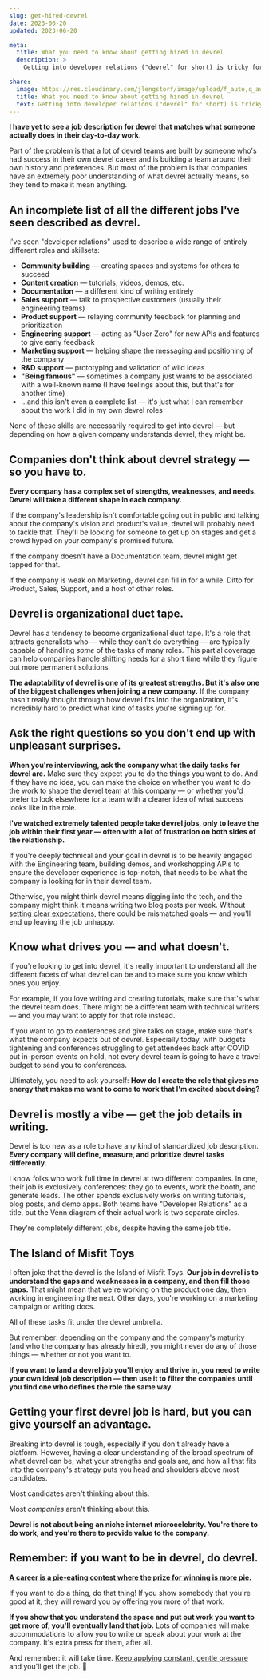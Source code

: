 ```yaml
---
slug: get-hired-devrel
date: 2023-06-20
updated: 2023-06-20

meta:
  title: What you need to know about getting hired in devrel
  description: >
    Getting into developer relations ("devrel" for short) is tricky for a lot of reasons. The biggest is that no one seems to know what it actually is.

share:
  image: https://res.cloudinary.com/jlengstorf/image/upload/f_auto,q_auto/lwj/blog/get-hired-in-devrel.jpg
  title: What you need to know about getting hired in devrel
  text: Getting into developer relations ("devrel" for short) is tricky for a lot of reasons. The biggest is that no one seems to know what it actually is.
---
```



**I have yet to see a job description for devrel that matches what someone actually does in their day-to-day work.**

<YouTube id="3X-EUEOg638" />

Part of the problem is that a lot of devrel teams are built by someone who's had success in their own devrel career and is building a team around their own history and preferences. But most of the problem is that companies have an extremely poor understanding of what devrel actually means, so they tend to make it mean anything.

## An incomplete list of all the different jobs I've seen described as devrel.

I've seen "developer relations" used to describe a wide range of entirely different roles and skillsets:

- **Community building** — creating spaces and systems for others to succeed
- **Content creation** — tutorials, videos, demos, etc.
- **Documentation** — a different kind of writing entirely
- **Sales support** — talk to prospective customers (usually their engineering teams)
- **Product support** — relaying community feedback for planning and prioritization
- **Engineering support** — acting as "User Zero" for new APIs and features to give early feedback
- **Marketing support** — helping shape the messaging and positioning of the company
- **R&D support** — prototyping and validation of wild ideas
- **"Being famous"** — sometimes a company just wants to be associated with a well-known name (I have feelings about this, but that's for another time)
- ...and this isn't even a complete list — it's just what I can remember about the work I did in my own devrel roles

None of these skills are necessarily required to get into devrel — but depending on how a given company understands devrel, they might be.

## Companies don't think about devrel strategy — so you have to.

**Every company has a complex set of strengths, weaknesses, and needs. Devrel will take a different shape in each company.**

If the company's leadership isn't comfortable going out in public and talking about the company's vision and product's value, devrel will probably need to tackle that. They'll be looking for someone to get up on stages and get a crowd hyped on your company's promised future.

If the company doesn't have a Documentation team, devrel might get tapped for that.

If the company is weak on Marketing, devrel can fill in for a while. Ditto for Product, Sales, Support, and a host of other roles.

## Devrel is organizational duct tape.

Devrel has a tendency to become organizational duct tape. It's a role that attracts generalists who — while they can't do everything — are typically capable of handling _some_ of the tasks of many roles. This partial coverage can help companies handle shifting needs for a short time while they figure out more permanent solutions.

**The adaptability of devrel is one of its greatest strengths. But it's also one of the biggest challenges when joining a new company.** If the company hasn't really thought through how devrel fits into the organization, it's incredibly hard to predict what kind of tasks you're signing up for.

## Ask the right questions so you don't end up with unpleasant surprises.

**When you're interviewing, ask the company what the daily tasks for devrel are.** Make sure they expect you to do the things you want to do. And if they have no idea, you can make the choice on whether you want to do the work to shape the devrel team at this company — or whether you'd prefer to look elsewhere for a team with a clearer idea of what success looks like in the role.

**I've watched extremely talented people take devrel jobs, only to leave the job within their first year — often with a lot of frustration on both sides of the relationship.**

If you're deeply technical and your goal in devrel is to be heavily engaged with the Engineering team, building demos, and workshopping APIs to ensure the developer experience is top-notch, that needs to be what the company is looking for in their devrel team.

Otherwise, you might think devrel means digging into the tech, and the company might think it means writing two blog posts per week. Without [setting clear expectations](https://jason.energy/setting-expectations), there could be mismatched goals — and you'll end up leaving the job unhappy.

## Know what drives you — and what doesn't.

If you're looking to get into devrel, it's really important to understand all the different facets of what devrel can be and to make sure you know which ones you enjoy.

For example, if you love writing and creating tutorials, make sure that's what the devrel team does. There might be a different team with technical writers — and you may want to apply for that role instead.

If you want to go to conferences and give talks on stage, make sure that's what the company expects out of devrel. Especially today, with budgets tightening and conferences struggling to get attendees back after COVID put in-person events on hold, not every devrel team is going to have a travel budget to send you to conferences.

Ultimately, you need to ask yourself: **How do I create the role that gives me energy that makes me want to come to work that I'm excited about doing?**

## Devrel is mostly a vibe — get the job details in writing.

Devrel is too new as a role to have any kind of standardized job description. **Every company will define, measure, and prioritize devrel tasks differently.**

I know folks who work full time in devrel at two different companies. In one, their job is exclusively conferences: they go to events, work the booth, and generate leads. The other spends exclusively works on writing tutorials, blog posts, and demo apps. Both teams have "Developer Relations" as a title, but the Venn diagram of their actual work is two separate circles.

They're completely different jobs, despite having the same job title.

## The Island of Misfit Toys

I often joke that the devrel is the Island of Misfit Toys. **Our job in devrel is to understand the gaps and weaknesses in a company, and then fill those gaps.** That might mean that we're working on the product one day, then working in engineering the next. Other days, you're working on a marketing campaign or writing docs.

All of these tasks fit under the devrel umbrella.

But remember: depending on the company and the company's maturity (and who the company has already hired), you might never do any of those things — whether or not you want to.

**If you want to land a devrel job you'll enjoy and thrive in, you need to write your own ideal job description — then use it to filter the companies until you find one who defines the role the same way.**

## Getting your first devrel job is hard, but you can give yourself an advantage.

Breaking into devrel is tough, especially if you don't already have a platform. However, having a clear understanding of the broad spectrum of what devrel can be, what your strengths and goals are, and how all that fits into the company's strategy puts you head and shoulders above most candidates.

Most candidates aren't thinking about this.

Most _companies_ aren't thinking about this.

**Devrel is not about being an niche internet microcelebrity. You're there to do work, and you're there to provide value to the company.**

## Remember: if you want to be in devrel, do devrel.

[**A career is a pie-eating contest where the prize for winning is more pie.**](https://jason.energy/more-pie)

If you want to do a thing, do that thing! If you show somebody that you're good at it, they will reward you by offering you more of that work.

**If you show that you understand the space and put out work you want to get more of, you'll eventually land that job.** Lots of companies will make accommodations to allow you to write or speak about your work at the company. It's extra press for them, after all.

And remember: it will take time. [Keep applying constant, gentle pressure](https://jason.energy/constant-gentle-pressure) and you'll get the job. 💜
